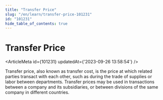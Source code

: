 ```yaml
---
title: "Transfer Price"
slug: "/en/learn/transfer-price-101231"
id: "101231"
hide_table_of_contents: true
---
```



# Transfer Price

<ArticleMeta id={101231} updatedAt={'2023-09-26 13:58:54'} />
<div className='border-solid border-b border-t-0 my-4 border-[var(--ifm-color-gray-300)]' />

Transfer price, also known as transfer cost, is the price at which related parties transact with each other, such as during the trade of supplies or labor between departments. Transfer prices may be used in transactions between a company and its subsidiaries, or between divisions of the same company in different countries.
